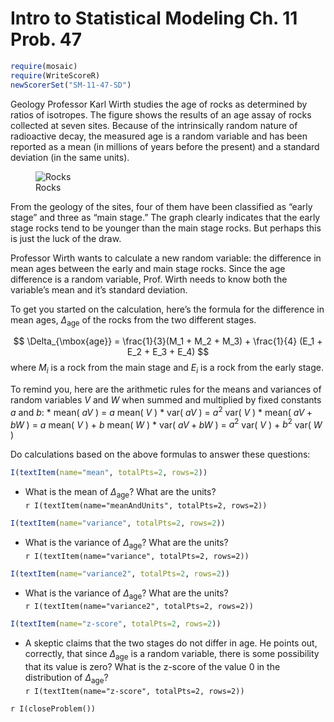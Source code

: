 Intro to Statistical Modeling Ch. 11 Prob. 47
========================================================
```r
require(mosaic)
require(WriteScoreR)
newScorerSet("SM-11-47-SD")
```
Geology Professor Karl Wirth studies the age of rocks as determined by ratios of isotropes.  The figure shows the results of an age assay of rocks collected at seven sites.  Because of the intrinsically random nature of radioactive decay, the measured age is a random variable and has been reported as a mean (in millions of years before the present) and a standard deviation (in the same units).

![Rocks](KarlWirthRockAges.png)

From the geology of the sites, four of them have been classified as "early stage" and three as "main stage."  The graph clearly indicates that the early stage rocks tend to be younger than the main stage rocks.  But perhaps this
is just the luck of the draw.

Professor Wirth wants to calculate a new random variable: the difference in mean ages between the early and main stage rocks.  Since the age difference is a random variable, Prof. Wirth needs to know both the variable's mean and it's standard deviation.

To get you started on the calculation, here's the formula for the difference in mean ages, $\Delta_{\mbox{age}}$ of the rocks from the two different stages.

$$ \Delta_{\mbox{age}} = \frac{1}{3}(M_1 + M_2 + M_3) + \frac{1}{4}
(E_1 + E_2 + E_3 + E_4) $$
where $M_i$ is a rock from the main stage and $E_i$ is a rock from the early stage.

To remind you, here are the arithmetic rules for the means and variances of random variables $V$ and $W$ when summed and multiplied by fixed constants $a$ and $b$: 
* mean( $a V$ ) = $a$ mean( $V$ )
* var( $a V$ ) = $a^2$ var( $V$ )
* mean( $a V + b W$ ) = $a$ mean( $V$ ) + $b$ mean( $W$ )
* var( $a V + b W$ ) = $a^2$ var( $V$ ) + $b^2$ var( $W$ )


Do calculations based on the above formulas to answer these questions:

```r
I(textItem(name="mean", totalPts=2, rows=2))
```
* What is the mean of $\Delta_{\mbox{age}}$?  What are the units?    
  `r I(textItem(name="meanAndUnits", totalPts=2, rows=2))`

```r
I(textItem(name="variance", totalPts=2, rows=2))
```
* What is the variance of $\Delta_{\mbox{age}}$?  What are the units?    
  `r I(textItem(name="variance", totalPts=2, rows=2))`

```r
I(textItem(name="variance2", totalPts=2, rows=2))
```
* What is the variance of $\Delta_{\mbox{age}}$? What are the units?    
  `r I(textItem(name="variance2", totalPts=2, rows=2))`

```r
I(textItem(name="z-score", totalPts=2, rows=2))
```
* A skeptic claims that the two stages do not differ in age.  He points out, correctly, that since $\Delta_{\mbox{age}}$ is a random variable, there is some possibility that its value is zero?  What is the z-score of the value 0 in the distribution of $\Delta_{\mbox{age}}$?    
  `r I(textItem(name="z-score", totalPts=2, rows=2))`


`r I(closeProblem())`
 
